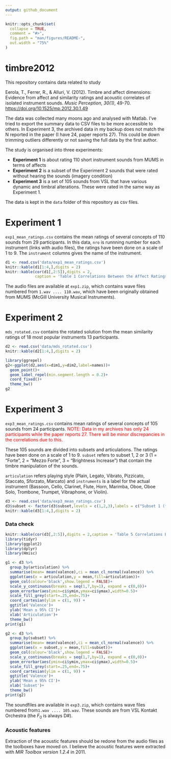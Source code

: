```yaml
---
output: github_document
---
```


<!-- README.md is generated from README.Rmd. Please edit that file -->

```r
knitr::opts_chunk$set(
  collapse = TRUE,
  comment = "#>",
  fig.path = "man/figures/README-",
  out.width = "75%"
)
```

# timbre2012

This repository contains data related to study

Eerola, T., Ferrer, R., & Alluri, V. (2012). Timbre and affect dimensions: Evidence from affect and similarity ratings and acoustic correlates of isolated instrument sounds. *Music Perception, 30(1)*, 49-70. [https://doi.org/10.1525/mp.2012.30.1.49](https://doi.org/10.1525/mp.2012.30.1.49)

The data was collected many moons ago and analysed with Matlab. I've tried to export the summary data to CSV files to be more accessible to others. In Experiment 3, the archived data in my backup does not match the N reported in the paper (I have 24, paper reports 27). This could be down trimming outliers differently or not saving the full data by the first author.

The study is organised into three experiments:

* **Experiment 1** is about rating 110 short instrument sounds from MUMS in terms of affects
* **Experiment 2** is a subset of the Experiment 2 sounds that were rated without hearing the sounds (imagery condition)
* **Experiment 3** is a set of 105 sounds from VSL that have various dynamic and timbral alterations. These were rated in the same way as Experiment 1.

The data is kept in the `data` folder of this repository as csv files. 

# Experiment 1

`exp1_mean_ratings.csv` contains the mean ratings of several concepts of 110 sounds from 29 participants. In this data, `nro` is runnning number for each instrument (links with audio files), the ratings have been done on a scale of 1 to 9. The `instrument` columns gives the name of the instrument.


```r
d1 <- read.csv('data/exp1_mean_ratings.csv')
knitr::kable(d1[1:4,],digits = 2)
knitr::kable(cor(d1[,2:5]),digits = 2,
             caption = 'Table 1 Correlations Between the Affect Ratings (from paper, p. 52).')
```

The audio files are available at `exp1.zip`, which contains wave files numbered from `1.wav .... 110.wav`, which have been originally obtained from MUMS (McGill University Musical Instruments).

# Experiment 2

`mds_rotated.csv` contains the rotated solution from the mean similarity ratings of 18 most popular instruments 13 participants.

```r
d2 <- read.csv('data/mds_rotated.csv')
knitr::kable(d2[1:4,],digits = 2)

library(ggrepel)
g2<-ggplot(d2,aes(x=dim1,y=dim2,label=names))+
  geom_point()+
  geom_label_repel(min.segment.length = 0.2)+
  coord_fixed()+
  theme_bw()
g2
```

# Experiment 3

`exp3_mean_ratings.csv` contains mean ratings of several concepts of 105 sounds from 24 participants. <span style="color:red">NOTE: Data in my archives has only 24 participants while the paper reports 27. There will be minor discrepancies in the correlations due to this. </span>

These 105 sounds are divided into subsets and articulations. The ratings have been done on a scale of 1 to 9. `subset` refers to subset 1, 2 or 3 (1 = "Forte", 2 = "Mezzo Forte", 3 = "Brightness Increase") that contain the timbre manipulation of the sounds.

`articulation` refers playing style (Plain, Legato, Vibrato, Pizzicato, Staccato, Sforzato, Marcato) and `instruments` is a label for the actual instrument (Bassoon, Cello, Clarinet, Flute, Horn, Marimba, Oboe, Oboe Solo, Trombone, Trumpet, Vibraphone, or Violin).


```r
d3 <- read.csv('data/exp3_mean_ratings.csv')
d3$subset <- factor(d3$subset,levels = c(1,2,3),labels = c("Subset 1 (f)", " Subset 2 (mf)","Subset 3 (f*"))
knitr::kable(d3[1:4,],digits = 2)
```

### Data check

```r
knitr::kable(cor(d3[,2:5]),digits = 2,caption = 'Table 5 Correlations Between the Affect Ratings (from paper, p. 59).')
library(tidyr)
library(ggplot2)
library(dplyr)
library(Hmisc)

g1 <- d3 %>% 
  group_by(articulation) %>%
  summarise(mean= mean(valence),ci = mean_cl_normal(valence)) %>% 
  ggplot(aes(x = articulation,y = mean,fill=articulation))+
  geom_col(colour='black',show.legend = FALSE)+
  scale_y_continuous(breaks = seq(1,7,by=1), expand = c(0,0))+
  geom_errorbar(aes(ymin=ci$ymin,ymax=ci$ymax),width=0.5)+
  scale_fill_grey(start=.25,end=.75)+
  coord_cartesian(ylim = c(1, 9)) +
  ggtitle('Valence')+
  ylab('Mean ± 95% CI')+
  xlab('Articulation')+
  theme_bw()
print(g1)
```

```r


g2 <- d3 %>% 
  group_by(subset) %>%
  summarise(mean= mean(valence),ci = mean_cl_normal(valence)) %>% 
  ggplot(aes(x = subset,y = mean,fill=subset))+
  geom_col(colour='black',show.legend = FALSE)+
  scale_y_continuous(breaks = seq(1,7,by=1), expand = c(0,0))+
  geom_errorbar(aes(ymin=ci$ymin,ymax=ci$ymax),width=0.5)+
  scale_fill_grey(start=.25,end=.75)+
  coord_cartesian(ylim = c(1, 9)) +
  ggtitle('Valence')+
  ylab('Mean ± 95% CI')+
  xlab('Subset')+
  theme_bw()
print(g2)

```

The soundfiles are available in `exp3.zip`, which contains wave files numbered from`1.wav .... 105.wav`. These sounds are from VSL Kontakt Orchestra (the $F_0$ is always D#).

### Acoustic features

Extraction of the acoustic features should be redone from the audio files as the toolboxes have moved on. I believe the acoustic features were extracted with _MIR Toolbox version 1.2.4_ in 2011.


